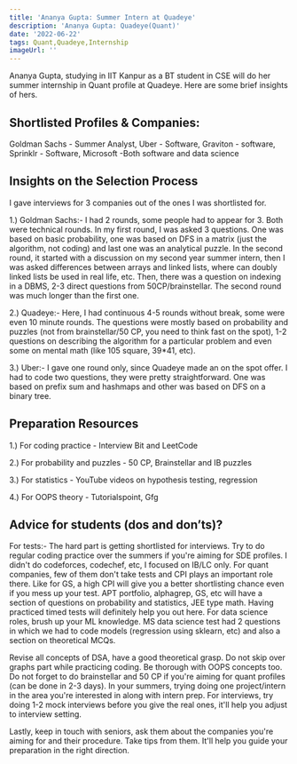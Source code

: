 ```yaml
---
title: 'Ananya Gupta: Summer Intern at Quadeye'
description: 'Ananya Gupta: Quadeye(Quant)'
date: '2022-06-22'
tags: Quant,Quadeye,Internship
imageUrl: ''
---
```


Ananya Gupta, studying in IIT Kanpur as a BT student in CSE will do
her summer internship in Quant profile at Quadeye. Here are some brief
insights of hers.

## Shortlisted Profiles & Companies:
Goldman Sachs - Summer Analyst, Uber - Software, Graviton - software, Sprinklr - Software, Microsoft -Both software and data science 

## Insights on the Selection Process
I gave interviews for 3 companies out of the ones I was shortlisted for. 

1.) Goldman Sachs:- 
I had 2 rounds, some people had to appear for 3. Both were technical rounds. In my first round, I was asked 3 questions. One was based on basic probability, one was based on DFS in a matrix (just the algorithm, not coding) and last one was an analytical puzzle. In the second round, it started with a discussion on my second year summer intern, then I was asked differences between arrays and linked lists, where can doubly linked lists be used in real life, etc. Then, there was a question on indexing in a DBMS, 2-3 direct questions from 50CP/brainstellar. The second round was much longer than the first one. 

2.) Quadeye:-
Here, I had continuous 4-5 rounds without break, some were even 10 minute rounds. The questions were mostly based on probability and puzzles (not from brainstellar/50 CP, you need to think fast on the spot), 1-2 questions on describing the algorithm for a particular problem and even some on mental math (like 105 square, 39*41, etc).

3.) Uber:-
I gave one round only, since Quadeye made an on the spot offer. I had to code two questions, they were pretty straightforward. One was based on prefix sum and hashmaps and other was based on DFS on a binary tree.

##  Preparation Resources
1.) For coding practice - Interview Bit and LeetCode

2.) For probability and puzzles - 50 CP, Brainstellar and IB puzzles

3.) For statistics - YouTube videos on hypothesis testing, regression 

4.) For OOPS theory - Tutorialspoint, Gfg

## Advice for students (dos and don’ts)? 
For tests:- The hard part is getting shortlisted for interviews. Try to do regular coding practice over the summers if you're aiming for SDE profiles. I didn't do codeforces, codechef, etc, I focused on IB/LC only. For quant companies, few of them don't take tests and CPI plays an important role there. Like for GS, a high CPI will give you a better shortlisting chance even if you mess up your test. APT portfolio, alphagrep, GS, etc will have a section of questions on probability and statistics, JEE type math. Having practiced timed tests will definitely help you out here. For data science roles, brush up your ML knowledge. MS data science test had 2 questions in which we had to code models (regression using sklearn, etc) and also a section on theoretical MCQs. 

Revise all concepts of DSA, have a good theoretical grasp. Do not skip over graphs part while practicing coding. Be thorough with OOPS concepts too. Do not forget to do brainstellar and 50 CP if you're aiming for quant profiles (can be done in 2-3 days). In your summers, trying doing one project/intern in the area you're interested in along with intern prep. 
For interviews, try doing 1-2 mock interviews before you give the real ones, it'll help you adjust to interview setting. 

Lastly, keep in touch with seniors, ask them about the companies you're aiming for and their procedure. Take tips from them. It'll help you guide your preparation in the right direction.

